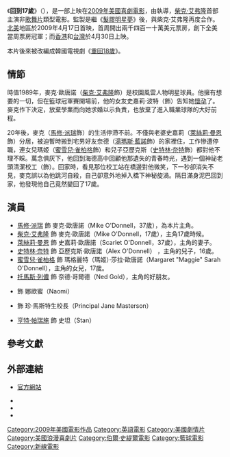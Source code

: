 {{noteTA
|T=zh-hans:重回十七岁;zh-hant:回到17歲;zh-cn:重回十七岁;zh-tw:回到17歲;zh-hk:青春高校︰回到17歲;zh-mo:青春高校︰回到17歲;
|G1=Show
|G2=Movie
}}
{{Otheruses|subject=2009年美国电影|other=comico上连载的漫画|ReLIFE}}
{{Infobox film
| name = -{zh-hans:重回十七岁;zh-hant:回到17歲;zh-cn:重回十七岁;zh-tw:回到17歲;zh-hk:青春高校︰回到17歲;zh-mo:青春高校︰回到17歲;}-
| original_name = 17 again
| image = 17again.jpg
| caption = 電影海報
| alt = 
| director = {{link-en|伯爾·史緹爾|Burr Steers}}
| producer = {{link-en|伯亞當·夏克曼|Adam Shankman}}<br />珍妮弗·吉戈特
| writer = {{link-en|傑森·費拉爾迪|Jason Filardi}}<br />基南·多納休
| starring = [[馬修·派瑞|馬修·派瑞]]<br />[[柴克·艾弗隆|柴克·艾弗隆]]<br />[[萊絲莉·曼恩|萊絲莉·曼恩]]<br />[[湯瑪斯·藍諾|湯瑪斯·藍諾]]<br />[[史特林·奈特|史特林·奈特]]<br />[[蜜雪兒·雀柏格|蜜雪兒·雀柏格]]
| music = {{link-en|魯爾費·肯特|Rolfe Kent}}
| cinematography = {{link-en|提姆·舒斯泰德|Tim Suhrstedt}}
| editing = 帕德里奇·麥金萊
| studio = {{link-en|Offspring Entertainment}}
| distributor = [[新線影業|新線影業]]
| released = （美国）[[2009年4月|2009年4月17日]]<br />（台湾）2009年4月30日
| runtime = 102分鐘
| country = [[美国电影|美国]]
| language = [[英語|英語]]
| budget = $20,000,000[[美元|美元]]<ref>{{cite web |url=http://www.imdb.com/title/tt0974661/business |title=Box office / business for 17 Again (2009) |work=[[Internet_Movie_Database|Internet Movie Database]] |accessdate=2009-04-22 |archive-date=2012-10-23 |archive-url=https://web.archive.org/web/20121023103834/http://www.imdb.com/title/tt0974661/business |dead-url=no }}</ref>
| gross = $135,964,569美元<ref name="bom">{{cite web |url=http://www.boxofficemojo.com/movies/?id=17again.htm |title=17 Again (2009) |publisher=Box Office Mojo |accessdate=2009-08-19 |archive-date=2014-04-09 |archive-url=https://web.archive.org/web/20140409212200/http://www.boxofficemojo.com/movies/?id=17again.htm |dead-url=no }}</ref>
| cn_name            = 重回十七岁
| hk_name            = 青春高校︰回到17歲
| tw_name            = 回到17歲
}}
《'''回到17歲'''》（{{lang-en|17 Again}}），是一部上映在[[2009年電影|2009年]][[美國|美國]][[喜劇|喜劇]][[電影|電影]]，由{{link-en|伯爾·史緹爾|Burr Steers}}執導，[[查克·艾佛朗|柴克·艾弗隆]]首部主演非[[歌舞片|歌舞片]]類型電影。監製{{link-en|伯亞當·夏克曼|Adam Shankman}}是繼《[[髮膠明星夢|髮膠明星夢]]》後，與柴克·艾弗隆再度合作。[[北美|北美]]地區於2009年4月17日首映，首周開出兩千四百一十萬美元票房，創下全美當周票房冠軍；而[[香港|香港]]和[[台灣|台灣]]於4月30日上映。

本片後來被改編成韓國電視劇《[[重回18歲|重回18歲]]》。

== 情節 ==
時值1989年，麥克·歐唐諾（[[柴克·艾弗隆|柴克·艾弗隆]]飾）是校園風雲人物明星球員。他擁有想要的一切，但在籃球冠軍賽開場前，他的女友史嘉莉·波特（{{link-en|艾莉森·米勒|Allison Miller}}飾）告知她[[懷孕|懷孕]]了。麥克作下決定，放棄學業而向她求婚以示負責，也放棄了進入職業球隊的大好前程。

20年後，麥克（[[馬修·派瑞|馬修·派瑞]]飾）的生活停滯不前。不僅與老婆史嘉莉（[[萊絲莉·曼恩|萊絲莉·曼恩]]飾）分居，被迫暫時搬到宅男好友奈德（[[湯瑪斯·藍諾|湯瑪斯·藍諾]]飾）的家裡住，工作慘遭停職，連女兒瑪姬（[[蜜雪兒·雀柏格|蜜雪兒·雀柏格]]飾）和兒子亞歷克斯（[[史特林·奈特|史特林·奈特]]飾）都對他不理不睬。萬念俱灰下，他回到海德高中回顧他那遺失的青春時光，遇到一個神祕老頭清潔校工（{{link-en|布萊恩·多依爾-莫瑞|Brian Doyle-Murray}}飾）。回家時，看見那位校工站在橋邊對他微笑，下一秒卻消失不見，麥克誤以為他跳河自殺，自己卻意外地掉入橋下神秘旋渦。隔日滿身泥巴回到家，他發現他自己竟然變回了17歲。

== 演員 ==
* [[馬修·派瑞|馬修·派瑞]] 飾 麥克·歐唐諾（Mike O'Donnell，37歲），為本片主角。
* [[查克·艾佛朗|柴克·艾弗隆]] 飾 麥克·歐唐諾（Mike O'Donnell，17歲），主角17歲時候。
* [[萊絲莉·曼恩|萊絲莉·曼恩]] 飾 史嘉莉·歐唐諾（Scarlet O'Donnell，37歲），主角的妻子。
* [[史特林·奈特|史特林·奈特]] 飾 亞歷克斯·歐唐諾（Alex O'Donnell） ，主角的兒子，16歲。 
* [[蜜雪兒·雀柏格|蜜雪兒·雀柏格]] 飾 瑪格麗特（瑪姬）·莎拉·歐唐諾（Margaret "Maggie" Sarah O'Donnell），主角的女兒，17歲。
* [[托馬斯·列儂|托馬斯·列儂]] 飾 奈德·哥爾德（Ned Gold），主角的好朋友。
* {{link-en|妮可兒·蘇利文|Nicole Sullivan}} 飾 娜歐蜜（Naomi）
* {{link-en|美樂拉·哈丁|Melora Hardin}} 飾 珍·馬斯特生校長（Principal Jane Masterson）
* [[亨特·帕瑞施|亨特·帕瑞施]] 飾 史坦（Stan）

== 參考文獻 ==
<div class="references-small">
<references />
</div>

== 外部連結 ==
* {{en}}[https://web.archive.org/web/20090416085856/http://www.17againmovie.com/ 官方網站]
* {{imdb title|0974661}}
* {{rotten-tomatoes|1201402-17_again}}
* {{amg movie|17-again-416262}}

{{Burr Steers}}
{{DEFAULTSORT:17 Again}}
[[Category:2009年美國電影作品|Category:2009年美國電影作品]]
[[Category:英語電影|Category:英語電影]]
[[Category:美國劇情片|Category:美國劇情片]]
[[Category:美國浪漫喜劇片|Category:美國浪漫喜劇片]]
[[Category:伯爾·史緹爾電影|Category:伯爾·史緹爾電影]]
[[Category:籃球電影|Category:籃球電影]]
[[Category:新線電影|Category:新線電影]]